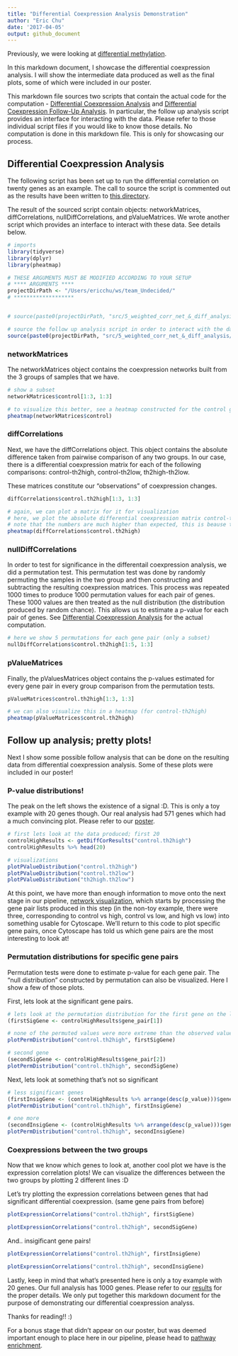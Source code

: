 ```yaml
---
title: "Differential Coexpression Analysis Demonstration"
author: "Eric Chu"
date: '2017-04-05'
output: github_document
---
```

Previously, we were looking at [differential methylation](https://github.com/STAT540-UBC/team_Undecided/blob/master/src/1_data_inspect_%26_4_diff%20met/Cleaning_methylation_data.Rmd#assessment-of-differentially-methylated-sites).  

In this markdown document, I showcase the differential coexpression analysis. I will show the intermediate data produced as well as the final plots, some of which were included in our poster. 

This markdown file sources two scripts that contain the actual code for the computation - [Differential Coexpression Analysis](https://github.com/STAT540-UBC/team_Undecided/blob/master/src/5_weighted_corr_net_&_diff_analysis/differential_correlation.r) and [Differential Coexpression Follow-Up Analysis](https://github.com/STAT540-UBC/team_Undecided/blob/master/src/5_weighted_corr_net_&_diff_analysis/diff_followup_analysis.r). In particular, the follow up analysis script provides an interface for interacting with the data. Please refer to those individual script files if you would like to know those details. No computation is done in this markdown file. This is only for showcasing our process. 

## Differential Coexpression Analysis

The following script has been set up to run the differential correlation on twenty genes as an example. The call to source the script is commented out as the results have been written to [this directory](https://github.com/STAT540-UBC/team_Undecided/tree/master/data/processed_data/network_weights).

The result of the sourced script contain objects: networkMatrices, diffCorrelations, nullDiffCorrelations, and pValueMatrices. We wrote another script which provides an interface to interact with these data. See details below. 

```r

# imports
library(tidyverse)
library(dplyr)
library(pheatmap)

# THESE ARGUMENTS MUST BE MODIFIED ACCORDING TO YOUR SETUP
# **** ARGUMENTS ****
projectDirPath <- "/Users/ericchu/ws/team_Undecided/"
# *******************


# source(paste0(projectDirPath, "src/5_weighted_corr_net_&_diff_analysis/differential_correlation.r")) 

# source the follow up analysis script in order to interact with the data produced by differential_correlation
source(paste0(projectDirPath, "src/5_weighted_corr_net_&_diff_analysis/diff_followup_analysis.r"))

```

### networkMatrices

The networkMatrices object contains the coexpression networks built from the 3 groups of samples that we have. 

```r

# show a subset
networkMatrices$control[1:3, 1:3]

# to visualize this better, see a heatmap constructed for the control group's coexpression matrix
pheatmap(networkMatrices$control)

```

### diffCorrelations

Next, we have the diffCorrelations object. This object contains the absolute difference taken from pairwise comparison of any two groups. In our case, there is a differential coexpression matrix for each of the following comparisons: control-th2high, control-th2low, th2high-th2low. 

These matrices constitute our "observations" of coexpression changes. 

```r

diffCorrelations$control.th2high[1:3, 1:3]

# again, we can plot a matrix for it for visualization
# here, we plot the absolute differential coexpression matrix control-th2high comparison
# note that the numbers are much higher than expected, this is beause the differential methylation weights have already been applied. This allows us to take differential methylation values into account. 
pheatmap(diffCorrelations$control.th2high)

```

### nullDiffCorrelations

In order to test for significance in the differentail coexpression analysis, we did a permutation test. This permutation test was done by randomly permuting the samples in the two group and then constructing and subtracting the resulting coexpression matrices. This process was repeated 1000 times to produce 1000 permutation values for each pair of genes. These 1000 values are then treated as the null distribution (the distribution produced by random chance). This allows us to estimate a p-value for each pair of genes. See [Differential Coexpression Analysis](https://github.com/STAT540-UBC/team_Undecided/blob/master/src/5_weighted_corr_net_&_diff_analysis/differential_correlation.r) for the actual computation. 

```r

# here we show 5 permutations for each gene pair (only a subset)
nullDiffCorrelations$control.th2high[1:5, 1:3]

```

### pValueMatrices

Finally, the pValuesMatrices object contains the p-values estimated for every gene pair in every group comparison from the permutation tests. 

```r

pValueMatrices$control.th2high[1:3, 1:3]

# we can also visualize this in a heatmap (for control-th2high)
pheatmap(pValueMatrices$control.th2high)

```

## Follow up analysis; pretty plots!

Next I show some possible follow analysis that can be done on the resulting data from differential coexpression analysis. Some of these plots were included in our poster!

### P-value distributions!

The peak on the left shows the existence of a signal :D. This is only a toy example with 20 genes though. Our real analysis had 571 genes which had a much convincing plot. Please refer to our [poster](https://github.com/STAT540-UBC/team_Undecided/blob/master/docs/TeamUndecidedPoster.pdf). 

```r

# first lets look at the data produced; first 20
controlHighResults <- getDiffCorResults("control.th2high")
controlHighResults %>% head(20)

# visualizations
plotPValueDistribution("control.th2high")
plotPValueDistribution("control.th2low")
plotPValueDistribution("th2high.th2low")

```

At this point, we have more than enough information to move onto the next stage in our pipeline, [network visualization](https://github.com/STAT540-UBC/team_Undecided/tree/master/src/6_network_visualization/networkFilter.Rmd), which starts by processing the gene pair lists produced in this step (in the non-toy example, there were three, corresponding to control vs high, control vs low, and high vs low) into something usable for Cytoscape.  We'll return to this code to plot specific gene pairs, once Cytoscape has told us which gene pairs are the most interesting to look at!  

### Permutation distributions for specific gene pairs

Permutation tests were done to estimate p-value for each gene pair. The "null distribution" constructed by permutation can also be visualized. Here I show a few of those plots. 

First, lets look at the significant gene pairs.  

```r

# lets look at the permutation distribution for the first gene on the list
(firstSigGene <- controlHighResults$gene_pair[1])

# none of the permuted values were more extreme than the observed value, therefore a p-value of 0
plotPermDistribution("control.th2high", firstSigGene)

# second gene
(secondSigGene <- controlHighResults$gene_pair[2])
plotPermDistribution("control.th2high", secondSigGene)

```

Next, lets look at something that's not so significant

```r

# less significant genes
(firstInsigGene <- (controlHighResults %>% arrange(desc(p_value)))$gene_pair[5])
plotPermDistribution("control.th2high", firstInsigGene)

# one more
(secondInsigGene <- (controlHighResults %>% arrange(desc(p_value)))$gene_pair[10])
plotPermDistribution("control.th2high", secondInsigGene)

```

### Coexpressions between the two groups

Now that we know which genes to look at, another cool plot we have is the expression correlation plots! We can visualize the differences between the two groups by plotting 2 different lines :D

Let's try plotting the expression correlations between genes that had significant differential coexpression. (same gene pairs from before)

```r

plotExpressionCorrelations("control.th2high", firstSigGene)

plotExpressionCorrelations("control.th2high", secondSigGene)

```

And.. insigificant gene pairs!

```r

plotExpressionCorrelations("control.th2high", firstInsigGene)

plotExpressionCorrelations("control.th2high", secondInsigGene)

```

Lastly, keep in mind that what's presented here is only a toy example with 20 genes. Our full analysis has 1000 genes. Please refer to our [results](https://github.com/STAT540-UBC/team_Undecided/blob/master/results/results.md) for the proper details. We only put together this markdown document for the purpose of demonstrating our differential coexpression analyss. 

Thanks for reading!! :)

For a bonus stage that didn't appear on our poster, but was deemed important enough to place here in our pipeline, please head to [pathway enrichment](https://github.com/STAT540-UBC/team_Undecided/blob/master/src/7_pathway_enrichment/PathwayEnrichment.Rmd).
